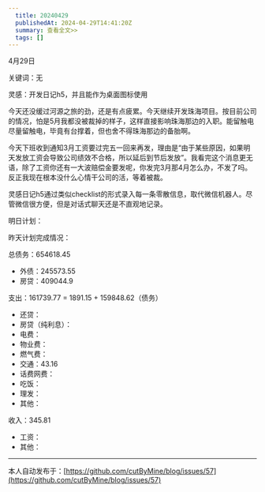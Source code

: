 ```yaml
---
  title: 20240429
  publishedAt: 2024-04-29T14:41:20Z
  summary: 查看全文>>
  tags: []
---
```


4月29日

关键词：无

灵感：开发日记h5，并且能作为桌面图标使用

今天还没缓过河源之旅的劲，还是有点疲累。今天继续开发珠海项目。按目前公司的情况，怕是5月我都没被裁掉的样子，这样直接影响珠海那边的入职。能留触电尽量留触电，毕竟有台撑着，但也舍不得珠海那边的备胎啊。

今天下班收到通知3月工资要过完五一回来再发，理由是“由于某些原因，如果明天发放工资会导致公司绩效不合格，所以延后到节后发放”。我看完这个消息更无语，除了工资你还有一大波赔偿金要发呢，你发完3月那4月怎么办，不发了吗。反正我现在根本没什么心情干公司的活，等着被裁。

灵感日记h5通过类似checklist的形式录入每一条零散信息，取代微信机器人。尽管微信很方便，但是对话式聊天还是不直观地记录。

明日计划：

昨天计划完成情况：

总债务：654618.45
- 外债：245573.55
- 房贷：409044.9

支出：161739.77 = 1891.15 + 159848.62（债务）
- 还贷：
- 房贷（纯利息）：
- 电费：
- 物业费：
- 燃气费：
- 交通：43.16
- 话费网费：
- 吃饭：
- 理发：
- 其他：

收入：345.81
- 工资：
- 其他：


---
本人自动发布于：[https://github.com/cutByMine/blog/issues/57](https://github.com/cutByMine/blog/issues/57)
